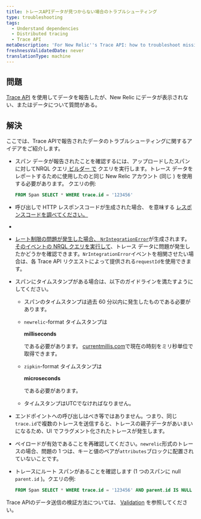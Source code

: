 ```yaml
---
title: トレースAPIデータが見つからない場合のトラブルシューティング
type: troubleshooting
tags:
  - Understand dependencies
  - Distributed tracing
  - Trace API
metaDescription: 'For New Relic''s Trace API: how to troubleshoot missing trace data.'
freshnessValidatedDate: never
translationType: machine
---
```


## 問題

[Trace API](/docs/apm/distributed-tracing/trace-api/introduction-new-relic-trace-api) を使用してデータを報告したが、New Relic にデータが表示されない、またはデータについて質問がある。

## 解決

ここでは、Trace APIで報告されたデータのトラブルシューティングに関するアイデアをご紹介します。

* スパン データが報告されたことを確認するには、アップロードしたスパンに対してNRQL クエリ[ ビルダー で](https://one.newrelic.com/launcher/nr1-core.home#pane=eyJuZXJkbGV0SWQiOiJucjEtY29yZS5zZWFyY2gtcm9vdCJ9&overlay=eyJvdmVybGF5SWQiOiJ3YW5kYS1kYXRhLWV4cGxvcmF0aW9uLm5ycWwtZWRpdG9yIiwibmVyZGxldElkIjoid2FuZGEtZGF0YS1leHBsb3JhdGlvbi5kYXRhLWV4cGxvcmVyIiwiaW5pdGlhbEFjdGl2ZUludGVyZmFjZSI6Im5ycWxFZGl0b3IiLCJpbml0aWFsQWNjb3VudElkIjoxfQ==) クエリを実行します。トレース データをレポートするために使用したのと同じ New Relic アカウント (同じ<InlinePopover type="licenseKey"/> ) を使用する必要があります。 クエリの例:

  ```sql
  FROM Span SELECT * WHERE trace.id = '123456'
  ```

* 呼び出しで HTTP レスポンスコードが生成された場合、 を意味する [レスポンスコードを調べてください。](/docs/understand-dependencies/distributed-tracing/trace-api/trace-api-general-requirements-limits#status-codes)

  [](/docs/understand-dependencies/distributed-tracing/trace-api/trace-api-general-requirements-limits#status-codes)

* [](/docs/understand-dependencies/distributed-tracing/trace-api/trace-api-general-requirements-limits#status-codes)

* [](/docs/understand-dependencies/distributed-tracing/trace-api/trace-api-general-requirements-limits#status-codes)

  [レート制限の問題が発生した場合、 ](/docs/understand-dependencies/distributed-tracing/trace-api/trace-api-general-requirements-limits#status-codes)[`NrIntegrationError`](/docs/telemetry-data-platform/manage-data/nrintegrationerror)が生成されます。[そのイベントの NRQL クエリを実行して](https://one.newrelic.com/launcher/nr1-core.home?pane=eyJuZXJkbGV0SWQiOiJucjEtY29yZS5ob21lLXNjcmVlbiJ9&overlay=eyJuZXJkbGV0SWQiOiJ3YW5kYS1kYXRhLWV4cGxvcmF0aW9uLmRhdGEtZXhwbG9yZXIiLCJpbml0aWFsQWN0aXZlSW50ZXJmYWNlIjoibnJxbEVkaXRvciIsImluaXRpYWxBY2NvdW50SWQiOjI0NTkxMTUsImluaXRpYWxOcnFsVmFsdWUiOiIiLCJpbml0aWFsUXVlcmllcyI6W3siYWNjb3VudElkIjoyNDU5MTE1LCJucnFsIjoiRlJPTSBOckludGVncmF0aW9uRXJyb3Igc2VsZWN0ICogIn1dLCJpbml0aWFsQ2hhcnRTZXR0aW5ncyI6eyJjaGFydFR5cGUiOiJDSEFSVF9UQUJMRSJ9fQ==)、トレース データに問題が発生したかどうかを確認できます。`NrIntegrationError`イベントを相関させたい場合は、各 Trace API リクエストによって提供される`requestId`を使用できます。

* スパンにタイムスタンプがある場合は、以下のガイドラインを満たすようにしてください。

  * スパンのタイムスタンプは過去 60 分以内に発生したものである必要があります。

  * `newrelic`-format タイムスタンプは

    <DNT>**milliseconds**</DNT>

    である必要があります。 [currentmillis.com](https://currentmillis.com)で現在の時刻をミリ秒単位で取得できます。

  * `zipkin`-format タイムスタンプは

    <DNT>**microseconds**</DNT>

    である必要があります。

  * タイムスタンプはUTCでなければなりません。

* エンドポイントへの呼び出しはべき等ではありません。つまり、同じ`trace.id`で複数のトレースを送信すると、トレースの親子データがあいまいになるため、UI でフラグメント化されたトレースが発生します。

* ペイロードが有効であることを再確認してください。`newrelic`形式のトレースの場合、問題の 1 つは、キーと値のペアが`attributes`ブロックに配置されていないことです。

* トレースにルート スパンがあることを確認します (1 つのスパンに null `parent.id` )。クエリの例:

  ```sql
  FROM Span SELECT * WHERE trace.id = '123456' AND parent.id IS NULL
  ```

Trace APIのデータ送信の検証方法については、 [Validation](/docs/apm/distributed-tracing/trace-api/trace-api-endpoint-requirements-limits#response-validation) を参照してください。